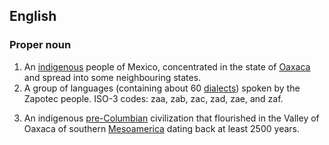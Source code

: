 ==English==

===Proper noun===
{{en-proper-noun}}
{{wikipedia}}

#An [[indigenous]] people of Mexico, concentrated in the state of [[Oaxaca]] and spread into some neighbouring states.
#A group of languages (containing about 60 [[dialects]]) spoken by the Zapotec people.  ISO-3 codes: zaa, zab, zac, zad, zae, and zaf.
# {{archeology}} An indigenous [[pre-Columbian]] civilization that flourished in the Valley of Oaxaca of southern [[Mesoamerica]] dating back at least 2500 years.